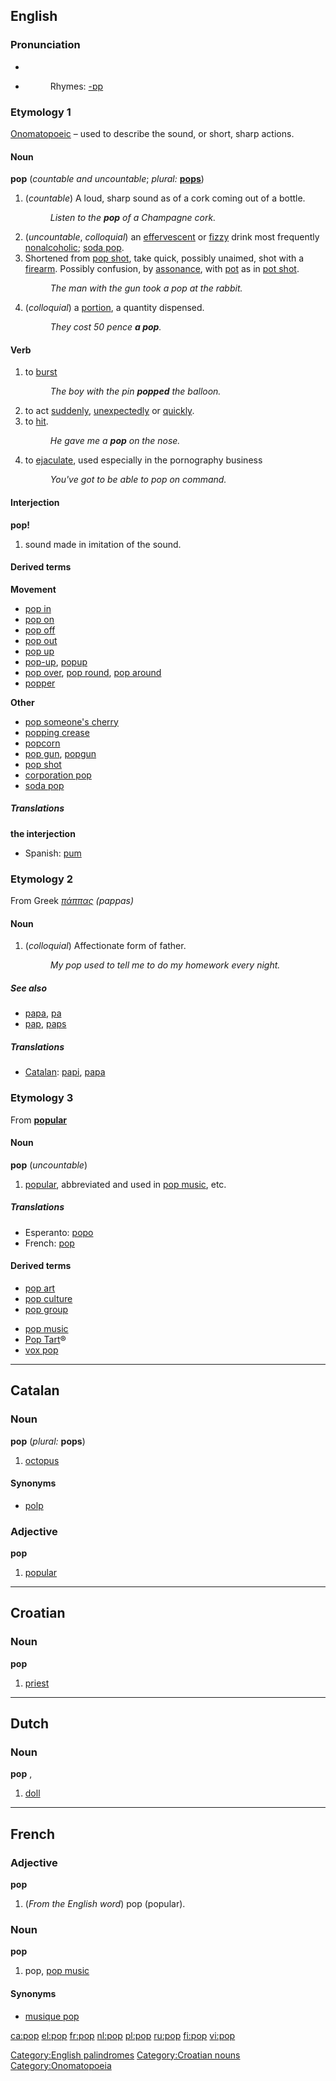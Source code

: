==English==
[[Category:English palindromes]]
===Pronunciation===
*{{audio|en-ca-pop.ogg|Audio (CA)}}
*{{audio|en-us-pop.ogg|Audio (US)}}
*:Rhymes: [[Rhymes:English:-ɒp|-ɒp]]

===Etymology 1===
[[Onomatopoeic]] &ndash; used to describe the sound, or short, sharp actions.
====Noun====
'''pop''' (''countable and uncountable''; ''plural:'' '''[[pops]]''')

# (''countable'') A loud, sharp sound as of a cork coming out of a bottle.
#: ''Listen to the '''pop''' of a Champagne cork.''
# (''uncountable'', ''colloquial'') an [[effervescent]] or [[fizzy]] drink most frequently [[nonalcoholic]]; [[soda pop]].
# Shortened from [[pop shot]], take quick, possibly unaimed, shot with a [[firearm]]. Possibly confusion, by [[assonance]], with [[pot]] as in [[pot shot]].
#: ''The man with the gun took a pop at the rabbit.''
# (''colloquial'') a [[portion]], a quantity dispensed.
#: ''They cost 50 pence '''a pop'''.''

====Verb====
{{en-verb|popp|ing}}
# to [[burst]]
#: ''The boy with the pin '''popped''' the balloon.''
# to act [[suddenly]], [[unexpectedly]] or [[quickly]].
# to [[hit]].
#: ''He gave me a '''pop''' on the nose.''
# to [[ejaculate]], used especially in the pornography business
#: ''You've got to be able to pop on command.''

====Interjection====
'''pop!'''
# sound made in imitation of the sound.

====Derived terms====
{{top}}
'''Movement'''
*[[pop in]]
*[[pop on]]
*[[pop off]]
*[[pop out]]
*[[pop up]]
*[[pop-up]], [[popup]]
*[[pop over]], [[pop round]], [[pop around]]
*[[popper]]

{{mid}}
'''Other'''
*[[pop someone's cherry]]
*[[popping crease]]
*[[popcorn]]
*[[pop gun]], [[popgun]]
*[[pop shot]]
*[[corporation pop]]
*[[soda pop]]
{{bottom}}

=====Translations=====
'''the interjection'''
*Spanish: [[pum]]


===Etymology 2===
From Greek ''[[πάππας]] (pappas)''

====Noun====
{{en-noun}}

# (''colloquial'') Affectionate form of father.
#: ''My pop used to tell me to do my homework every night.''

=====See also=====
*[[papa]], [[pa]]
*[[pap]], [[paps]]

=====Translations=====
*[[Catalan]]: [[papi]], [[papa]] {{m}}

===Etymology 3===
From '''[[popular]]'''

====Noun====
'''pop''' (''uncountable'')

# [[popular]], abbreviated and used in [[pop music]], etc.

=====Translations=====
*Esperanto: [[popo]]
*French: [[pop]] {{f}}

====Derived terms====
{{top}}
*[[pop art]]
*[[pop culture]]
*[[pop group]]
{{mid}}
*[[pop music]]
*[[Pop Tart]]&reg;
*[[vox pop]]
{{bottom}}


----

==Catalan==
===Noun===
'''pop''' {{m}} (''plural:'' '''pops''')
#[[octopus]]
====Synonyms====
*[[polp]]

===Adjective===
'''pop'''
#[[popular]]


----

==Croatian==
===Noun===
'''pop''' {{m}}
#[[priest]]

[[Category:Croatian nouns]]


----

==Dutch==
===Noun===
'''pop''' {{f}}, {{m}}

#[[doll]]


----

==French==
===Adjective===
'''pop'''

#(''From the English word'') pop (popular).

===Noun===
'''pop''' {{m}}

#pop, [[pop music]]

====Synonyms====
*[[musique pop]]

[[Category:Onomatopoeia]]

[[ca:pop]]
[[el:pop]]
[[fr:pop]]
[[nl:pop]]
[[pl:pop]]
[[ru:pop]]
[[fi:pop]]
[[vi:pop]]